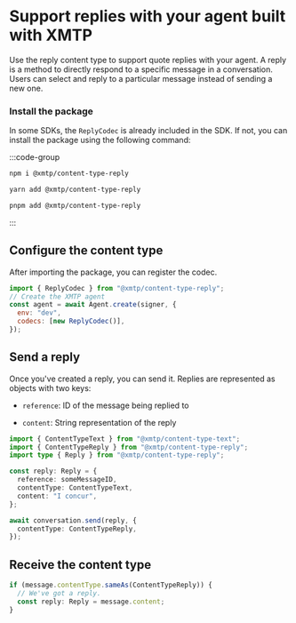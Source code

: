 # Support replies with your agent built with XMTP

Use the reply content type to support quote replies with your agent. A reply is a method to directly respond to a specific message in a conversation. Users can select and reply to a particular message instead of sending a new one.


### Install the package

In some SDKs, the `ReplyCodec` is already included in the SDK. If not, you can install the package using the following command:

:::code-group

```bash [npm]
npm i @xmtp/content-type-reply
```

```bash [yarn]
yarn add @xmtp/content-type-reply
```

```bash [pnpm]
pnpm add @xmtp/content-type-reply
```

:::

## Configure the content type

After importing the package, you can register the codec.

```js [Node]
import { ReplyCodec } from "@xmtp/content-type-reply";
// Create the XMTP agent
const agent = await Agent.create(signer, {
  env: "dev",
  codecs: [new ReplyCodec()],
});
```

## Send a reply

Once you've created a reply, you can send it. Replies are represented as objects with two keys:

- `reference`: ID of the message being replied to

- `content`: String representation of the reply

```ts [Node]
import { ContentTypeText } from "@xmtp/content-type-text";
import { ContentTypeReply } from "@xmtp/content-type-reply";
import type { Reply } from "@xmtp/content-type-reply";

const reply: Reply = {
  reference: someMessageID,
  contentType: ContentTypeText,
  content: "I concur",
};

await conversation.send(reply, {
  contentType: ContentTypeReply,
});
```

## Receive the content type

```ts [Node]
if (message.contentType.sameAs(ContentTypeReply)) {
  // We've got a reply.
  const reply: Reply = message.content;
}
```

